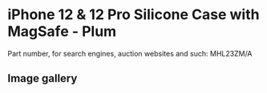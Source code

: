 
# iPhone 12 & 12 Pro Silicone Case with MagSafe - Plum

Part number, for search engines, auction websites and such: MHL23ZM/A

## Image gallery

<div style={{ width: "768px" }}>
  <GalleryComponent
    images={[
      {
        original: "/everysource/MHL23.webp",
        thumbnail: "/everypreview/MHL23.webp",
      },
      {
        original: "/everysource/MHL23_AV01.webp",
        thumbnail: "/everypreview/MHL23_AV01.webp",
      },
      {
        original: "/everysource/MHL23_AV02.webp",
        thumbnail: "/everypreview/MHL23_AV02.webp",
      },
      {
        original: "/everysource/MHL23_AV03.webp",
        thumbnail: "/everypreview/MHL23_AV03.webp",
      },
      {
        original: "/everysource/MHL23_AV04.webp",
        thumbnail: "/everypreview/MHL23_AV04.webp",
      },
      {
        original: "/everysource/MHL23_AV05.webp",
        thumbnail: "/everypreview/MHL23_AV05.webp",
      },
      {
        original: "/everysource/MHL23_AV06.webp",
        thumbnail: "/everypreview/MHL23_AV06.webp",
      },
      {
        original: "/everysource/MHL23_AV07.webp",
        thumbnail: "/everypreview/MHL23_AV07.webp",
      },
      {
        original: "/everysource/MHL23_AV08.webp",
        thumbnail: "/everypreview/MHL23_AV08.webp",
      },
      {
        original: "/everysource/MHL23_AV09.webp",
        thumbnail: "/everypreview/MHL23_AV09.webp",
      },
      {
        original: "/everysource/MHL23_AV10.webp",
        thumbnail: "/everypreview/MHL23_AV10.webp",
      }
    ]}
  />
</div>